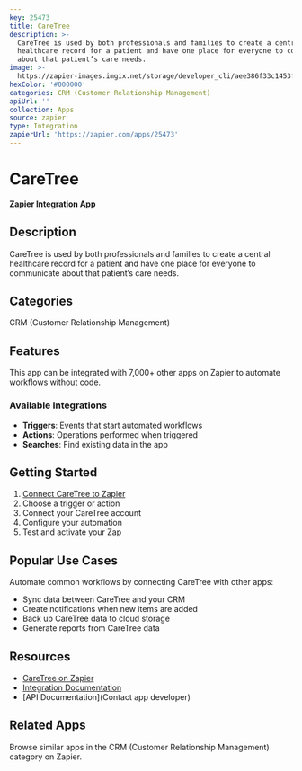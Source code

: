 ```yaml
---
key: 25473
title: CareTree
description: >-
  CareTree is used by both professionals and families to create a central
  healthcare record for a patient and have one place for everyone to communicate
  about that patient’s care needs.
image: >-
  https://zapier-images.imgix.net/storage/developer_cli/aee386f33c1453f583f18c8ccfc90870_3.png?auto=format%2Ccompress&ixlib=python-3.0.0&q=50
hexColor: '#000000'
categories: CRM (Customer Relationship Management)
apiUrl: ''
collection: Apps
source: zapier
type: Integration
zapierUrl: 'https://zapier.com/apps/25473'
---
```

# CareTree

**Zapier Integration App**

## Description

CareTree is used by both professionals and families to create a central healthcare record for a patient and have one place for everyone to communicate about that patient’s care needs.

## Categories

CRM (Customer Relationship Management)

## Features

This app can be integrated with 7,000+ other apps on Zapier to automate workflows without code.

### Available Integrations

- **Triggers**: Events that start automated workflows
- **Actions**: Operations performed when triggered
- **Searches**: Find existing data in the app

## Getting Started

1. [Connect CareTree to Zapier](https://zapier.com/apps/25473)
2. Choose a trigger or action
3. Connect your CareTree account
4. Configure your automation
5. Test and activate your Zap

## Popular Use Cases

Automate common workflows by connecting CareTree with other apps:

- Sync data between CareTree and your CRM
- Create notifications when new items are added
- Back up CareTree data to cloud storage
- Generate reports from CareTree data

## Resources

- [CareTree on Zapier](https://zapier.com/apps/25473)
- [Integration Documentation](https://zapier.com/apps/25473/integrations)
- [API Documentation](Contact app developer)

## Related Apps

Browse similar apps in the CRM (Customer Relationship Management) category on Zapier.
